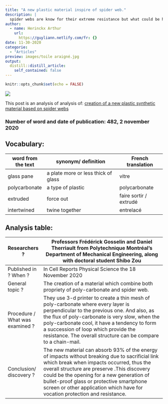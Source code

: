 ```yaml
---
title: "A new plastic material inspire of spider web." 
description: |
  spider webs are know for their extreme resistance but what could be have if we combine their structures with plastic ? The answer, a new material which is as much durable as plastic and as much resistant as spider web.
author:
  - name: Herinckx Arthur
    url:
      https://guyliann.netlify.com/fr: {}
date: 11-30-2020
categorie:
  - "Articles"
preview: images/toile araigné.jpg
output:
  distill::distill_article:
    self_contained: false
---
```


```r
knitr::opts_chunk$set(echo = FALSE)
```

![](images/toile-araignee.jpg)

This post is an analysis of analysis of: [creation of a new  plastic synthetic material based on spider webs](https://phys.org/news/2020-11-plastic-webs-cellphone-screens-future.html) 

### Number of word and date of publication: 482, 2 november 2020

## Vocabulary:
| word from the text | synonym/ definition                 | French translation     |
| ------------------ | ----------------------------------- | ---------------------- |
| glass pane         | a plate more or less thick of glass | vitre                  |
| polycarbonate      | a type of plastic                   | polycarbonate          |
| extruded           | force out                           | faire sortir / extrudé |
| intertwined        | twine together                      | entrelacé              |

## Analysis table:
| Researchers ?                   | Professors Frédérick Gosselin and Daniel Therriault from Polytechnique  Montréal's Department of Mechanical Engineering, along with doctoral  student Shibo Zou                                                                                                                                                                                                        |
| ------------------------------- | ---------------------------------------------------------------------------------------------------------------------------------------------------------------------------------------------------------------------------------------------------------------------------------------------------------------------------------------------------------------------- |
| Published in ? When ?           | In Cell Reports Physical Science the 18 November 2020                                                                                                                                                                                                                                                                                                                  |
| General topic ?                 | The creation of a material which combine both propriety of poly-carbonate and spider web.                                                                                                                                                                                                                                                                               |
| Procedure / What was examined ? | They use 3-d printer to create a thin mesh of poly-carbonate where every layer is perpendicular to the previous one. And also, as the flux of poly-carbonate is very slow, when the poly-carbonate cool, it have a tendency to form a succession of loop which provide the resistance. The overall structure can be compare to a chain-mail.                           |
| Conclusion/ discovery ?         | The new material can absorb 93% of the energy of impacts without breaking due to sacrificial link which break when impacts occurred, thus the overall structure are preserve .This discovery could be the opening for a new generation of  bullet-proof glass or protective smartphone screen or other application which have for vocation protection and resistance.   |

